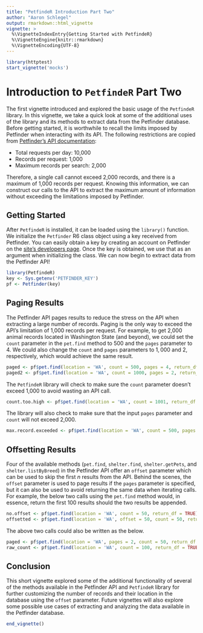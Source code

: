 ```yaml
---
title: "PetfindeR Introduction Part Two"
author: "Aaron Schlegel"
output: rmarkdown::html_vignette
vignette: >
  %\VignetteIndexEntry{Getting Started with PetfindeR}
  %\VignetteEngine{knitr::rmarkdown}
  %\VignetteEncoding{UTF-8}
---
```


```r
library(httptest)
start_vignette('mocks')
```

# Introduction to `PetfindeR` Part Two

The first vignette introduced and explored the basic usage of the `PetfindeR` library. In this vignette, we take a quick look at some of the additional uses of the library and its methods to extract data from the Petfinder database. Before getting started, it is worthwhile to recall the limits imposed by Petfinder when interacting with its API. The following restrictions are copied from [Petfinder's API documentation](https://www.petfinder.com/developers/api-docs#restrictions):

* Total requests per day: 10,000
* Records per request: 1,000
* Maximum records per search: 2,000

Therefore, a single call cannot exceed 2,000 records, and there is a maximum of 1,000 records per request. Knowing this information, we can construct our calls to the API to extract the maximum amount of information without exceeding the limitations imposed by Petfinder.

## Getting Started

After `PetfindeR` is installed, it can be loaded using the `library()` function. We initialize the `Petfinder` R6 class object using a key received from Petfinder. You can easily obtain a key by creating an account on Petfinder on the [site's developers page](https://www.petfinder.com/developers/api-key). Once the key is obtained, we use that as an argument when initializing the class. We can now begin to extract data from the Petfinder API!

```r
library(PetfindeR)
key <- Sys.getenv('PETFINDER_KEY')
pf <- Petfinder(key)
```

## Paging Results

The Petfinder API pages results to reduce the stress on the API when extracting a large number of records. Paging is the only way to exceed the API's limitation of 1,000 records per request. For example, to get 2,000 animal records located in Washington State (and beyond), we could set the `count` parameter in the `pet.find` method to $500$ and the `pages` parameter to $4$. We could also change the `count` and `pages` parameters to $1,000$ and $2$, respectively, which would achieve the same result.

```r
paged <- pf$pet.find(location = 'WA', count = 500, pages = 4, return_df = TRUE)
paged2 <- pf$pet.find(location = 'WA', count = 1000, pages = 2, return_df = TRUE) # Returns the same as above
```

The `PetfindeR` library will check to make sure the `count` parameter doesn't exceed 1,000 to avoid wasting an API call.

```r
count.too.high <- pf$pet.find(location = 'WA', count = 1001, return_df = TRUE)
```

The library will also check to make sure that the input `pages` parameter and `count` will not exceed 2,000.

```r
max.record.exceeded <- pf$pet.find(location = 'WA', count = 500, pages = 5, return_df = TRUE)
```

## Offsetting Results

Four of the available methods (`pet.find`, `shelter.find`, `shelter.getPets`, and `shelter.listByBreed`) in the Petfinder API offer an `offset` parameter which can be used to skip the first $n$ results from the API. Behind the scenes, the `offset` parameter is used to page results if the `pages` parameter is specified, but it can also be used to avoid returning the same data when iterating calls. For example, the below two calls using the `pet.find` method would, in essence, return the first 100 results should the two results be appended.

```r
no.offset <- pf$pet.find(location = 'WA', count = 50, return_df = TRUE) # Get the first 50 results
offsetted <- pf$pet.find(location = 'WA', offset = 50, count = 50, return_df = TRUE) # Skip the first 25 results and get the next 50
```

The above two calls could also be written as the below.

```r
paged <- pf$pet.find(location = 'WA', pages = 2, count = 50, return_df = TRUE)
raw_count <- pf$pet.find(location = 'WA', count = 100, return_df = TRUE)
```

## Conclusion

This short vignette explored some of the additional functionality of several of the methods available in the Petfinder API and `PetfindeR` library for further customizing the number of records and their location in the database using the `offset` parameter. Future vignettes will also explore some possible use cases of extracting and analyzing the data available in the Petfinder database.

```r
end_vignette()
```